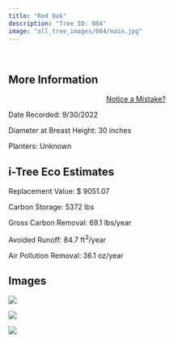 ```yaml
---
title: "Red Oak"
description: "Tree ID: 084"
image: "all_tree_images/084/main.jpg"
---
```


<br>

## **More Information**
::: column-margin
<center><a class="button" href="https://forms.gle/W6f5nwYxrM33hF4f7">Notice a Mistake?</a></center>
:::


Date Recorded:  9/30/2022

Diameter at Breast Height:  30  inches

Planters:  Unknown

## **i-Tree Eco Estimates**


 Replacement Value: $ 9051.07

 Carbon Storage:  5372  lbs

 Gross Carbon Removal:  69.1  lbs/year

 Avoided Runoff:  84.7  ft<sup>3</sup>/year

 Air Pollution Removal:  36.1  oz/year

## **Images**


 ![](all_tree_images/084/IMG_6609.jpg)

 ![](all_tree_images/084/IMG_6610.jpg)

 ![](all_tree_images/084/main.jpg)
